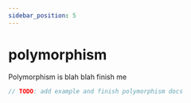 ```yaml
---
sidebar_position: 5
---
```


# polymorphism

Polymorphism is blah blah finish me

```ts
// TODO: add example and finish polymorphism docs
```
